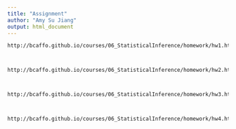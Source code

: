 ```yaml
---
title: "Assignment"
author: "Amy Su Jiang"
output: html_document
---
```




    http://bcaffo.github.io/courses/06_StatisticalInference/homework/hw1.html#1 

 

    http://bcaffo.github.io/courses/06_StatisticalInference/homework/hw2.html#1

 

    http://bcaffo.github.io/courses/06_StatisticalInference/homework/hw3.html#1

 

    http://bcaffo.github.io/courses/06_StatisticalInference/homework/hw4.html#1

 
